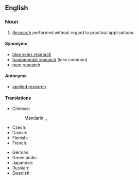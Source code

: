 ==English==
{{wikipedia}}

===Noun===
{{en-noun|-}}

# [[research|Research]] performed without regard to practical applications.

====Synonyms====
* [[blue skies research]]
* [[fundamental research]] (''less common'')
* [[pure research]] {{qualifier|rare}}

====Antonyms====
* [[applied research]]

====Translations====
{{trans-top|type of research}}
* Chinese:
*: Mandarin: {{t|cmn|基礎研究|sc=Hani}}, {{t|cmn|基础研究|tr=jīchǔ yánjiū|sc=Hani}}
* Czech: {{t|cs|základní výzkum|m}}
* Danish: {{t|da|grundforskning|c}}
* Finnish: {{t|fi|perustutkimus}}
* French: {{t+|fr|recherche fondamentale|f}}
{{trans-mid}}
* German: {{t+|de|Grundlagenforschung|f}}
* Greenlandic: {{t|kl|tunngaviusumik ilisimatusarneq}}
* Japanese: {{t|ja|基礎研究|tr=きそけんきゅう, kiso kenkyū|sc=Jpan}}
* Russian: {{t|ru|фундамента́льные иссле́дования|n-p}}
* Swedish: {{t|sv|grundforskning|c}}
{{trans-bottom}}